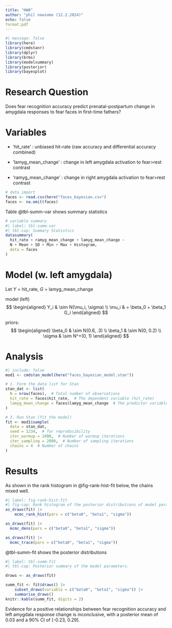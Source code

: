 ```yaml
---
title: "HW8"
author: "phil newsome (12.2.2024)"
echo: false
format:pdf
---
```


```r
#| message: false
library(here)
library(cmdstanr)
library(dplyr)
library(brms)
library(modelsummary)
library(posterior)
library(bayesplot)
```

# Research Question

Does fear recognition accuracy predict prenatal-postpartum change in amygdala responses to fear faces in first-time fathers?

# Variables

-   'hit_rate' : unbiased hit-rate (raw accuracy and differential accuracy combined)

-   'lamyg_mean_change' : change in left amygdala activation to fear\>rest contrast

-   'ramyg_mean_change' : change in right amygdala activation to fear\>rest contrast

```r
# data import
faces <- read.csv(here("faces_bayesian.csv")
faces <- na.omit(faces)

```

Table \@tbl-summ-var shows summary statistics

```r
# variable summary 
#| label: tbl-summ-var
#| tbl-cap: Summary Statistics 
datasummary(
  hit_rate + ramyg_mean_change + lamyg_mean_change ~ 
  N + Mean + SD + Min + Max + Histogram,
  data = faces
)

```

# Model (w. left amygdala)

Let $Y$ = hit_rate, $G$ = lamyg_mean_change

model (left) $$
\begin{aligned}
    Y_i & \sim N(\mu_i, \sigma) \\
    \mu_i & = \beta_0 + \beta_1 G_i
\end{aligned}
$$

priors: $$
\begin{aligned}
    \beta_0 & \sim N(0.6, .3) \\
    \beta_1 & \sim N(0, 0.2) \\
    \sigma & \sim N^+(0, 1)
\end{aligned}
$$

# Analysis

```r
#| include: false
mod1 <- cmdstan_model(here("faces_bayesian_model.stan"))

# 1. Form the data list for Stan
stan_dat <- list(
  N = nrow(faces),  # Total number of observations
  hit_rate = faces$hit_rate,  # The dependent variable (hit_rate)
  lamyg_mean_change = faces$lamyg_mean_change  # The predictor variable (lamyg_mean_change)
)

# 3. Run Stan (fit the model)
fit <- mod1$sample(
  data = stan_dat,
  seed = 1234,  # for reproducibility
  iter_warmup = 1000,  # Number of warmup iterations
  iter_sampling = 2000,  # Number of sampling iterations
  chains = 4  # Number of chains
)

```

# Results

As shown in the rank histogram in \@fig-rank-hist-fit below, the chains mixed well.

```r
#| label: fig-rank-hist-fit
#| fig-cap: Rank histogram of the posterior distributions of model parameters.
as_draws(fit) |>
    mcmc_rank_hist(pars = c("beta0", "beta1", "sigma"))
```

```r
as_draws(fit) |>
  mcmc_dens(pars = c("beta0", "beta1", "sigma"))

```

```r
as_draws(fit) |>
  mcmc_trace(pars = c("beta0", "beta1", "sigma"))

```

\@tbl-summ-fit shows the posterior distributions

```r
#| label: tbl-summ-fit
#| tbl-cap: Posterior summary of the model parameters.

draws <- as_draws(fit)

summ_fit <- fit$draws() |>
    subset_draws(variable = c("beta0", "beta1", "sigma")) |>
    summarise_draws()
knitr::kable(summ_fit, digits = 2)
```

Evidence for a positive relationships between fear recognition accuracy and left amygdala response change is inconclusive, with a posterior mean of 0.03 and a 90% CI of \[-0.23, 0.29\].
